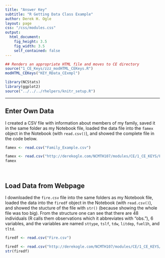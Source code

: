 ```yaml
---
title: "Answer Key"
subtitle: "R Getting Data Class Example"
author: Derek H. Ogle
layout: page
css: "/css/modules.css"
output:
  html_document:
    fig_height: 3.5
    fig_width: 3.5
    self_contained: false
---
```


```r
## Renders an appropriate HTML file and moves to CE directory
source("1_CE_Keys/zzz_modHTML_CEKeys.R")
modHTML_CEKeys("KEY_RData_CExmpl")
```

```r
library(NCStats)
library(ggplot2)
source("../../../rhelpers/knitr_setup.R")
```

----

## Enter Own Data
I created a CSV file with information about members of my family, saved it in the same folder as my Notebook file, loaded the data file into the `famex` object in the Notebook (with `read.csv()`), and showed the complete file in the code below.

```r
famex <- read.csv("Family_Example.csv")
```
```r
famex <- read.csv("http://derekogle.com/NCMTH107/modules/CE/1_CE_KEYS/Family_Example.csv")
famex
```

<br>

## Load Data from Webpage
I downloaded the `fire.csv` file into the same folders as my Notebook file, loaded the data into the `firedf` object in the Notebook (with `read.csv()`), and showed the stucture of the file with `str()` (because showing the whole file was too big). From the structure one can see that there are 48 individuals (R calls them observations which it abbreviates with "obs."), 6 variables, and the variables are named `sttype`, `tslf`, `tdw`, `litdep`, `fuel1h`, and `tltd`. 

```r
firedf <- read.csv("Fire.csv")
```
```r
firedf <- read.csv("http://derekogle.com/NCMTH107/modules/CE/1_CE_KEYS/Fire.csv")
str(firedf)
```

